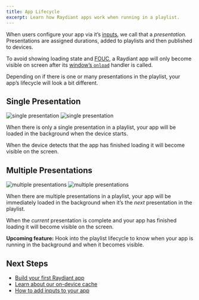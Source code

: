 ```yaml
---
title: App Lifecycle
excerpt: Learn how Raydiant apps work when running in a playlist.
---
```


When users configure your app via it’s [inputs](/docs/core-concepts/inputs), we call that a _presentation._ Presentations are assigned durations, added to playlists and then published to devices.

To avoid showing loading state and [FOUC](https://en.wikipedia.org/wiki/Flash_of_unstyled_content), a Raydiant app will only become visible on screen after its [window’s `onload`](https://developer.mozilla.org/en-US/docs/Web/API/GlobalEventHandlers/onload) handler is called.

Depending on if there is one or many presentations in the playlist, your app’s lifecycle will look a bit different.

## Single Presentation

<div>
  <Zoom className="img-light">
    <img alt="single presentation" className="img-light" src="/docs-static/single-presentation-lifecycle-light.excalidraw.png" style={{ maxWidth: 400 }} />
  </Zoom>
  <Zoom overlayBgColorStart="rgba(0, 0, 0, 0)" overlayBgColorEnd="rgba(0, 0, 0, 0.95)">
    <img alt="single presentation" className="img-dark" src="/docs-static/single-presentation-lifecycle-dark.excalidraw.png" style={{ maxWidth: 400 }} />
  </Zoom>
</div>


When there is only a single presentation in a playlist, your app will be loaded in the background when the device starts.

When the device detects that the app has finished loading it will become visible on the screen.

## Multiple Presentations

<div>
  <Zoom>
    <img alt="multiple presentations" className="img-light" src="/docs-static/multiple-presentations-lifecycle-light.excalidraw.png" />
  </Zoom>
  <Zoom overlayBgColorStart="rgba(0, 0, 0, 0)" overlayBgColorEnd="rgba(0, 0, 0, 0.95)">
    <img alt="multiple presentations" className="img-dark" src="/docs-static/multiple-presentations-lifecycle-dark.excalidraw.png" />
  </Zoom>
</div>

When there are multiple presentations in a playlist, your app will be immediately loaded in the background when it’s the _next_ presentation in the playlist.

When the _current_ presentation is complete and your app has finished loading it will become visible on the screen.

<Callout>**Upcoming feature:** Hook into the playlist lifecycle to know when your app is running in the background and when it becomes visible.</Callout>

## Next Steps

- [Build your first Raydiant app](/docs/get-started/build-an-app)
- [Learn about our on-device cache](/docs/core-concepts/offline-support)
- [How to add inputs to your app](/docs/core-concepts/inputs)
